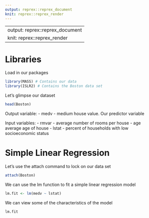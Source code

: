 ```yaml
---
output: reprex::reprex_document
knit: reprex::reprex_render
---
```


---
output: reprex::reprex_document
knit: reprex::reprex_render
---
# Libraries

Load in our packages

```r
library(MASS) # Contains our data
library(ISLR2) # Contains the Boston data set 
```

Let's glimpse our dataset

```r
head(Boston)
```

Output variable:
- medv - medium house value. Our predictor variable

Input variables:
- rmvar - average number of rooms per house
- age average age of house 
- lstat - percent of households with low socioeconomic status

# Simple Linear Regression

Let's use the attach command to lock on our data set

```r
attach(Boston)
```

We can use the lm function to fit a simple linear regression model

```r
lm.fit <- lm(medv ~ lstat)
```

We can view some of the characteristics of the model
```r
lm.fit
```

